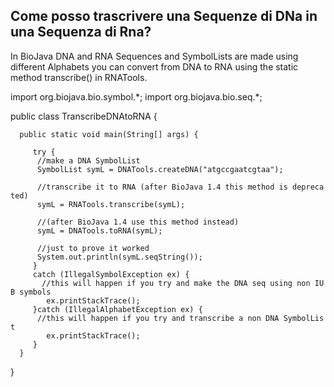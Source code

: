 == Come posso trascrivere una Sequenze di DNa in una Sequenza di Rna? ==

In BioJava DNA and RNA Sequences and SymbolLists are made using different Alphabets you can convert from DNA to RNA using the static method transcribe() in RNATools.

<java>
import org.biojava.bio.symbol.*;
import org.biojava.bio.seq.*;


public class TranscribeDNAtoRNA {
   public static void main(String[] args) {

      try {
       //make a DNA SymbolList
       SymbolList symL = DNATools.createDNA("atgccgaatcgtaa");

       //transcribe it to RNA (after BioJava 1.4 this method is deprecated)
       symL = RNATools.transcribe(symL);

       //(after BioJava 1.4 use this method instead)
       symL = DNATools.toRNA(symL);
       
       //just to prove it worked
       System.out.println(symL.seqString());
      }
      catch (IllegalSymbolException ex) {
        //this will happen if you try and make the DNA seq using non IUB symbols
         ex.printStackTrace();
      }catch (IllegalAlphabetException ex) {
       //this will happen if you try and transcribe a non DNA SymbolList
         ex.printStackTrace();
      }
   }
}
</java>